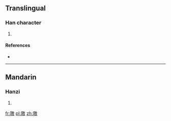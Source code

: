 ==Translingual==

===Han character===
{{Han char|rn=96|rad=玉|as=13|sn=17|four=|canj=一土竹尸大 (MGHSK)}}

# {{defn|Han|sort=玉13}}

====References====
* {{Han ref|kx=0743.070|dkj=21277|dj=1152.070|hdz=21142.020|uh=74AC|ud=29868}}

----

==Mandarin==

===Hanzi===
{{cmn-hanzi|pin=[[jiǎo]] ([[jiao3]])|wg=chiao<sup>3</sup>}}

# {{defn|lang=cmn|sort=玉13}}

[[fr:璬]]
[[pl:璬]]
[[zh:璬]]